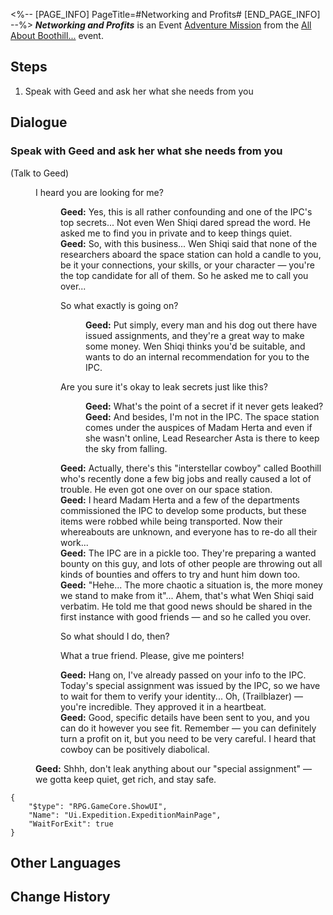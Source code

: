 <%-- [PAGE_INFO]
PageTitle=#Networking and Profits#
[END_PAGE_INFO] --%>
{{Stub|Dialogue.}}
{{Mission Infobox
|id            = 8022301
|title         = 
|image         = <!--Mission Networking and Profits.png-->
|type          = Adventure
|event_name    = All About Boothill...
|chapter       = 
|requirements  = 
* [[Trailblaze Mission]] ''[[Everwinter Night]]'' completed
* Reach [[Trailblaze Level]] 21
|summary       = <!--official mission summary from Fate's Atlas-->
|characters    = Geed; Trailblazer
|startLocation = [[Herta Space Station]] - [[Base Zone]]
|world         = Herta Space Station
|area          = Base Zone
|prev          = 
|next          = 
|rewards       = Credit*5,000
}}
'''''Networking and Profits''''' is an Event [[Adventure Mission]] from the [[All About Boothill...]] event.

==Steps==
# Speak with Geed and ask her what she needs from you

<!--
==Gameplay Notes==

--><!--
==Trial Character==

-->
==Dialogue==
{{Stub Dialogue}}

===Speak with Geed and ask her what she needs from you{{subst:void|<!--802230101-->}}===
{{Mission Description|type=adventure|location=Base Zone|Geed, a researcher from the Department of Implement Arts, wants to see you for something. She is looking very suspicious and deliberately lowering her voice, and you're not sure why she wants to see you...}}
{{Dialogue Start}}

;(Talk to Geed)
:{{DIcon|Arrow}} I heard you are looking for me?
::'''Geed:''' Yes, this is all rather confounding and one of the IPC's top secrets... Not even Wen Shiqi dared spread the word. He asked me to find you in private and to keep things quiet.
::'''Geed:''' So, with this business... Wen Shiqi said that none of the researchers aboard the space station can hold a candle to you, be it your connections, your skills, or your character &mdash; you're the top candidate for all of them. So he asked me to call you over...
::{{DIcon|Arrow}} So what exactly is going on?
:::'''Geed:''' Put simply, every man and his dog out there have issued assignments, and they're a great way to make some money. Wen Shiqi thinks you'd be suitable, and wants to do an internal recommendation for you to the IPC.
::{{DIcon|Arrow}} Are you sure it's okay to leak secrets just like this?
:::'''Geed:''' What's the point of a secret if it never gets leaked?
:::'''Geed:''' And besides, I'm not in the IPC. The space station comes under the auspices of Madam Herta and even if she wasn't online, Lead Researcher Asta is there to keep the sky from falling.
::'''Geed:''' Actually, there's this "interstellar cowboy" called Boothill who's recently done a few big jobs and really caused a lot of trouble. He even got one over on our space station.
::'''Geed:''' I heard Madam Herta and a few of the departments commissioned the IPC to develop some products, but these items were robbed while being transported. Now their whereabouts are unknown, and everyone has to re-do all their work...
::'''Geed:''' The IPC are in a pickle too. They're preparing a wanted bounty on this guy, and lots of other people are throwing out all kinds of bounties and offers to try and hunt him down too.
::'''Geed:''' "Hehe... The more chaotic a situation is, the more money we stand to make from it"... Ahem, that's what Wen Shiqi said verbatim. He told me that good news should be shared in the first instance with good friends &mdash; and so he called you over.
::{{DIcon|Arrow}} So what should I do, then?
::{{DIcon|Arrow}} What a true friend. Please, give me pointers!
::'''Geed:''' Hang on, I've already passed on your info to the IPC. Today's special assignment was issued by the IPC, so we have to wait for them to verify your identity... Oh, (Trailblazer) &mdash; you're incredible. They approved it in a heartbeat.
::'''Geed:''' Good, specific details have been sent to you, and you can do it however you see fit. Remember &mdash; you can definitely turn a profit on it, but you need to be very careful. I heard that cowboy can be positively diabolical.
:'''Geed:''' Shhh, don't leak anything about our "special assignment" &mdash; we gotta keep quiet, get rich, and stay safe.
<pre>{
	"$type": "RPG.GameCore.ShowUI",
	"Name": "Ui.Expedition.ExpeditionMainPage",
	"WaitForExit": true
}</pre>
{{Dialogue End}}

==Other Languages==
{{Other Languages
|en   = Networking and Profits
|zhs  = 人情利益
|zht  = 人情利益
|ja   = 人情と利益
|ko   = 인정과 이익
|es   = Contactos y beneficios
|fr   = Réseautage et bénéfice
|ru   = Связи и выгода
|th   = น้ำใจและผลประโยชน์
|vi   = Tình Người Và Lợi Ích
|de   = Gefälligkeiten und Interessen
|id   = Koneksi dan Keuntungan
|pt   = Networking e Lucros
}}

==Change History==
{{Change History|2.2}}
